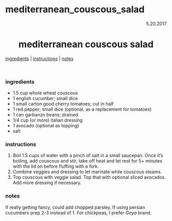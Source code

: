 # mediterranean_couscous_salad

<p align="right">5.20.2017</p>

<h1 align="center">mediterranean couscous salad</h1>

<div align="center">
  <a href="#ingredients">ingredients</a> | 
  <a href="#instructions">instructions</a> | 
  <a href="#notes">notes</a>
</div>
<br>

### ingredients
- 1.5 cup whole wheat couscous
- 1 english cucumber; small dice
- 1 small carton good cherry tomatoes; cut in half
- 1 red pepper; small dice (optional, as a replacement for tomatoes)
- 1 can garbanzo beans; drained
- 1/4 cup (or more) italian dressing
- 1 avocado (optional as topping)
- salt

### instructions
1. Boil 1.5 cups of water with a pinch of salt in a small saucepan.  Once it's boiling, add couscous and stir, take 
off heat and let rest for 5+ minutes with the lid on before fluffing with a fork.
1. Combine veggies and dressing to let marinate while couscous steams. 
1. Top couscous with veggie salad.  Top that with optional sliced avocados.  Add more dressing if necessary.

### notes
If really getting fancy, could add chopped parsley. If using persian cucumbers prep 2-3 instead of 1. For chickpeas, 
I prefer *Goya* brand. 

